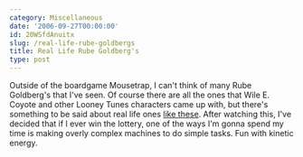 ```yaml
---
category: Miscellaneous
date: '2006-09-27T00:00:00'
id: 20WSfdAnuitx
slug: /real-life-rube-goldbergs
title: Real Life Rube Goldberg's
type: post
---
```


Outside of the boardgame Mousetrap, I can't think of many Rube
Goldberg's that I've seen. Of course there are all the ones that
Wile E. Coyote and other Looney Tunes characters came up with, but
there's something to be said about real life ones
[like these](http://video.google.com/videoplay?docid=3163263343187879320).
After watching this, I've decided that if I ever win the lottery,
one of the ways I'm gonna spend my time is making overly complex
machines to do simple tasks. Fun with kinetic energy.